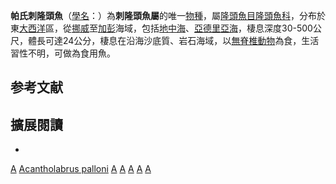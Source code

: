 {{Speciesbox 
| status = LC
| status_system = IUCN3.1
| status ref ={{r|IUCN}}
| image = Brunsnultra.png
| range_map = Карта поширення Acantholabrus palloni.png
| display parents=2
| parent authority = [[Achille_Valenciennes|Valenciennes]] in [[Cuvier|Cuvier]] & Valenciennes, 1839
| genus = Acantholabrus
| species = palloni
| authority = ([[Risso|Risso]], 1810)
| synonyms = *''Lutjanus palloni''<br /><small>Risso, 1810</small>
*''Labrus palloni''<br /><small>Risso, 1810</small>
*''Crenilabrus luscus''<br /><small>Linnaeus, 1758</small>
*''Labrus pallidus''<br /><small>Nardo, 1824</small>
*''Acantholabrus imbricatus''<br /><small>Lowe, 1839</small>
*''Acantholabrus couchii''<br /><small>Valenciennes, 1839</small>
}}

'''帕氏刺隆頭魚'''（[[學名|學名]]：{{lang|la|''Acantholabrus palloni''}}）為'''刺隆頭魚屬'''的唯一[[物種|物種]]，屬[[隆頭魚目|隆頭魚目]][[隆頭魚科|隆頭魚科]]，分布於東[[大西洋|大西洋]]區，從[[挪威|挪威]]至[[加彭|加彭]]海域，包括[[地中海|地中海]]、[[亞德里亞海|亞德里亞海]]，棲息深度30-500公尺，體長可達24公分，棲息在沿海沙底質、岩石海域，以[[無脊椎動物|無脊椎動物]]為食，生活習性不明，可做為食用魚。{{r|IUCN|FishBase}}

==参考文献==
{{reflist|refs=
<ref name=FishBase>{{FishBase_species|genus=Acantholabrus|species=palloni|year=2013|month=8}}</ref>
<ref name=IUCN>Pollard, D. 2010. Acantholabrus palloni. The IUCN Red List of Threatened Species 2010: e.T186106A8501267. https://dx.doi.org/10.2305/IUCN.UK.2010-4.RLTS.T186106A8501267.en. Downloaded on 31 March 2020.</ref>
}}

== 擴展閱讀 ==
*{{wikispecies-inline|Acantholabrus palloni|帕氏刺隆頭魚}}

{{Taxonbar|from=Q2252025}}

[[Category:食用魚|A]]
[[Category:隆头鱼亚科|Acantholabrus palloni]]
[[Category:1810年描述的鱼类|A]]
[[Category:欧洲鱼类|A]]
[[Category:非洲鱼类|A]]
[[Category:地中海鱼类|A]]
[[Category:北海鱼类|A]]


{{輻鰭魚小作品}}